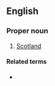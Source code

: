 ==English==

===Proper noun===
{{en-proper noun}}

# {{lb|en|pejorative}} [[Scotland]]

====Related terms====
* {{l|en|Jock}}
